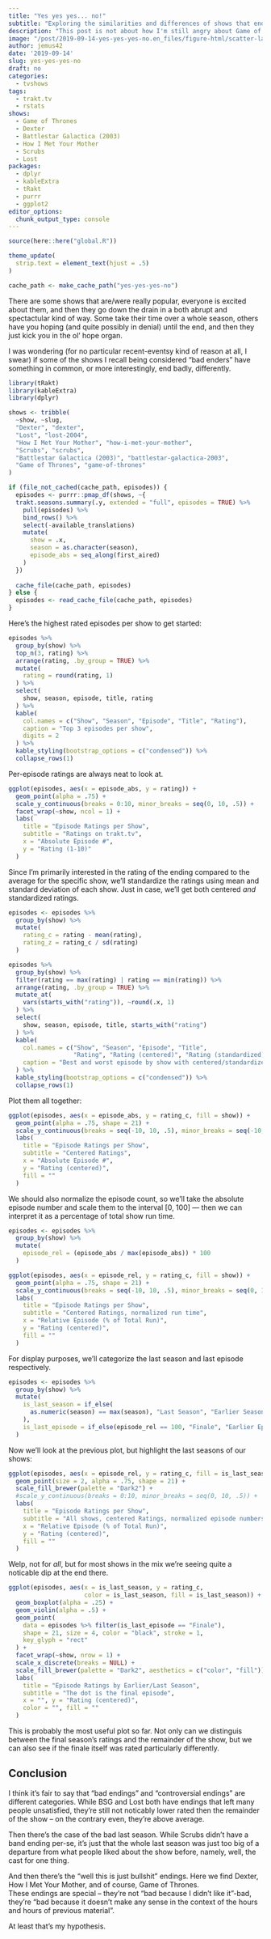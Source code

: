 ```yaml
---
title: "Yes yes yes... no!"
subtitle: "Exploring the similarities and differences of shows that ended on a controversial note"
description: "This post is not about how I'm still angry about Game of Thrones, but in a way, it is"
image: "/post/2019-09-14-yes-yes-yes-no.en_files/figure-html/scatter-last-season-1.png"
author: jemus42
date: '2019-09-14'
slug: yes-yes-yes-no
draft: no
categories:
  - tvshows
tags:
  - trakt.tv
  - rstats
shows:
  - Game of Thrones
  - Dexter
  - Battlestar Galactica (2003)
  - How I Met Your Mother
  - Scrubs
  - Lost
packages:
  - dplyr
  - kableExtra
  - tRakt
  - purrr
  - ggplot2
editor_options: 
  chunk_output_type: console
---
```


```r
source(here::here("global.R"))

theme_update(
  strip.text = element_text(hjust = .5)
)

cache_path <- make_cache_path("yes-yes-yes-no")
```

There are some shows that are/were really popular, everyone is excited about them, and then they go down the drain in a both abrupt and spectactular kind of way. Some take their time over a whole season, others have you hoping (and quite possibly in denial) until the end, and then they just kick you in the ol' hope organ.  

I was wondering (for no particular recent-eventsy kind of reason at all, I swear) if some of the shows I recall being considered "bad enders" have something in common, or more interestingly, end badly, differently. 

```r
library(tRakt)
library(kableExtra)
library(dplyr)

shows <- tribble(
  ~show, ~slug,
  "Dexter", "dexter",
  "Lost", "lost-2004",
  "How I Met Your Mother", "how-i-met-your-mother",
  "Scrubs", "scrubs",
  "Battlestar Galactica (2003)", "battlestar-galactica-2003",
  "Game of Thrones", "game-of-thrones"
)

if (file_not_cached(cache_path, episodes)) {
  episodes <- purrr::pmap_df(shows, ~{
  trakt.seasons.summary(.y, extended = "full", episodes = TRUE) %>%
    pull(episodes) %>%
    bind_rows() %>%
    select(-available_translations)
    mutate(
      show = .x,
      season = as.character(season),
      episode_abs = seq_along(first_aired)
    )
  })
  
  cache_file(cache_path, episodes)
} else {
  episodes <- read_cache_file(cache_path, episodes)
}
```

Here's the highest rated episodes per show to get started:

```r
episodes %>%
  group_by(show) %>%
  top_n(3, rating) %>%
  arrange(rating, .by_group = TRUE) %>%
  mutate(
    rating = round(rating, 1)
  ) %>%
  select(
    show, season, episode, title, rating
  ) %>%
  kable(
    col.names = c("Show", "Season", "Episode", "Title", "Rating"),
    caption = "Top 3 episodes per show",
    digits = 2
  ) %>%
  kable_styling(bootstrap_options = c("condensed")) %>%
  collapse_rows(1)
```

Per-episode ratings are always neat to look at.

```r
ggplot(episodes, aes(x = episode_abs, y = rating)) +
  geom_point(alpha = .75) +
  scale_y_continuous(breaks = 0:10, minor_breaks = seq(0, 10, .5)) +
  facet_wrap(~show, ncol = 1) +
  labs(
    title = "Episode Ratings per Show",
    subtitle = "Ratings on trakt.tv",
    x = "Absolute Episode #",
    y = "Rating (1-10)"
  )
```

Since I'm primarily interested in the rating of the ending compared to the average for the specific show, we'll standardize the ratings using mean and standard deviation of each show. Just in case, we'll get both centered _and_ standardized ratings.

```r
episodes <- episodes %>%
  group_by(show) %>%
  mutate(
    rating_c = rating - mean(rating),
    rating_z = rating_c / sd(rating)
  )

episodes %>%
  group_by(show) %>%
  filter(rating == max(rating) | rating == min(rating)) %>%
  arrange(rating, .by_group = TRUE) %>%
  mutate_at(
    vars(starts_with("rating")), ~round(.x, 1)
  ) %>%
  select(
    show, season, episode, title, starts_with("rating")
  ) %>%
  kable(
    col.names = c("Show", "Season", "Episode", "Title", 
                  "Rating", "Rating (centered)", "Rating (standardized)"),
    caption = "Best and worst episode by show with centered/standardized ratings"
  ) %>%
  kable_styling(bootstrap_options = c("condensed")) %>%
  collapse_rows(1)
```

Plot them all together:

```r
ggplot(episodes, aes(x = episode_abs, y = rating_c, fill = show)) +
  geom_point(alpha = .75, shape = 21) +
  scale_y_continuous(breaks = seq(-10, 10, .5), minor_breaks = seq(-10, 10, .25)) +
  labs(
    title = "Episode Ratings per Show",
    subtitle = "Centered Ratings",
    x = "Absolute Episode #",
    y = "Rating (centered)",
    fill = ""
  )
```

We should also normalize the episode count, so we'll take the absolute episode number and scale them to the interval [0, 100] — then we can interpret it as a percentage of total show run time.

```r
episodes <- episodes %>%
  group_by(show) %>%
  mutate(
    episode_rel = (episode_abs / max(episode_abs)) * 100
  )

ggplot(episodes, aes(x = episode_rel, y = rating_c, fill = show)) +
  geom_point(alpha = .75, shape = 21) +
  scale_y_continuous(breaks = seq(-10, 10, .5), minor_breaks = seq(0, 10, .25)) +
  labs(
    title = "Episode Ratings per Show",
    subtitle = "Centered Ratings, normalized run time",
    x = "Relative Episode (% of Total Run)",
    y = "Rating (centered)",
    fill = ""
  )
```

For display purposes, we'll categorize the last season and last episode respectively.

```r
episodes <- episodes %>%
  group_by(show) %>%
  mutate(
    is_last_season = if_else(
      as.numeric(season) == max(season), "Last Season", "Earlier Seasons"
    ),
    is_last_episode = if_else(episode_rel == 100, "Finale", "Earlier Episodes")
  )
```

Now we'll look at the previous plot, but highlight the last seasons of our shows:

```r
ggplot(episodes, aes(x = episode_rel, y = rating_c, fill = is_last_season)) +
  geom_point(size = 2, alpha = .75, shape = 21) +
  scale_fill_brewer(palette = "Dark2") +
  #scale_y_continuous(breaks = 0:10, minor_breaks = seq(0, 10, .5)) +
  labs(
    title = "Episode Ratings per Show",
    subtitle = "All shows, centered Ratings, normalized episode numbers",
    x = "Relative Episode (% of Total Run)",
    y = "Rating (centered)",
    fill = ""
  )
```

Welp, not for _all_, but for most shows in the mix we're seeing quite a noticable dip at the end there.

```r
ggplot(episodes, aes(x = is_last_season, y = rating_c, 
                     color = is_last_season, fill = is_last_season)) +
  geom_boxplot(alpha = .25) +
  geom_violin(alpha = .5) +
  geom_point(
    data = episodes %>% filter(is_last_episode == "Finale"),
    shape = 21, size = 4, color = "black", stroke = 1,
    key_glyph = "rect"
  ) +
  facet_wrap(~show, nrow = 1) +
  scale_x_discrete(breaks = NULL) +
  scale_fill_brewer(palette = "Dark2", aesthetics = c("color", "fill")) +
  labs(
    title = "Episode Ratings by Earlier/Last Season",
    subtitle = "The dot is the final episode",
    x = "", y = "Rating (centered)",
    color = "", fill = ""
  )
```

This is probably the most useful plot so far. Not only can we distinguis between the final season's ratings and the remainder of the show, but we can also see if the finale itself was rated particularly differently.


## Conclusion

I think it's fair to say that "bad endings" and "controversial endings" are different categories. While BSG and Lost both have endings that left many people unsatisfied, they're still not noticably lower rated then the remainder of the show – on the contrary even, they're above average.  

Then there's the case of the bad last season. While Scrubs didn't have a band ending per-se, it's just that the whole last season was just too big of a departure from what people liked about the show before, namely, well, the cast for one thing.

And then there's the "well this is just bullshit" endings. Here we find Dexter, How I Met Your Mother, and of course, Game of Thrones.  
These endings are special – they're not "bad because I didn't like it"-bad, they're "bad because it doesn't make any sense in the context of the hours and hours of previous material".

At least that's my hypothesis.
